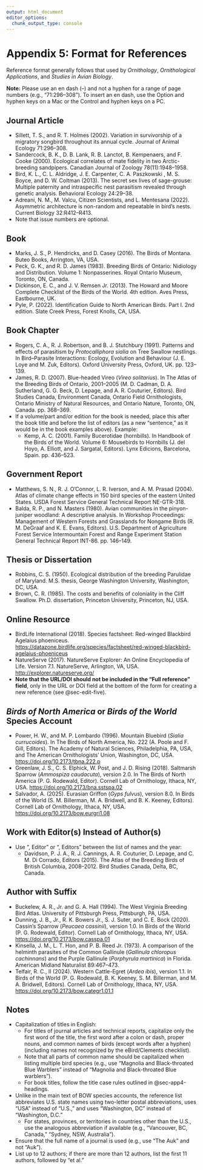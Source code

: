 ```yaml
---
output: html_document
editor_options: 
  chunk_output_type: console
---
```


# Appendix 5: Format for References {#sec-app5 .unnumbered}

Reference format generally follows that used by *Ornithology*, *Ornithological Applications*, and *Studies in Avian Biology*.

**Note:** Please use an en dash (–) and not a hyphen for a range of page numbers (e.g., “71:296–308”). To insert an en dash, use the Option and hyphen keys on a Mac or the Control and hyphen keys on a PC.

## Journal Article {#sec-app5-journal}

-   Sillett, T. S., and R. T. Holmes (2002). Variation in survivorship of a migratory songbird throughout its annual cycle. Journal of Animal Ecology 71:296–308.
-   Sandercock, B. K., D. B. Lank, R. B. Lanctot, B. Kempenaers, and F. Cooke (2000). Ecological correlates of mate fidelity in two Arctic-breeding sandpipers. Canadian Journal of Zoology 78(11):1948–1958.
-   Bird, K. L., C. L. Aldridge, J. E. Carpenter, C. A. Paszkowski , M. S. Boyce, and D. W. Coltman (2013). The secret sex lives of sage-grouse: Multiple paternity and intraspecific nest parasitism revealed through genetic analysis. Behavioral Ecology 24:29–38.
-   Adreani, N. M., M. Valcu, Citizen Scientists, and L. Mentesana (2022). Asymmetric architecture is non-random and repeatable in bird’s nests. Current Biology 32:R412–R413.
-   Note that issue numbers are optional.

## Book {#sec-app5-book}

-   Marks, J. S., P. Hendricks, and D. Casey (2016). The Birds of Montana. Buteo Books, Arrington, VA, USA.
-   Peck, G. K., and R. D. James (1983). Breeding Birds of Ontario: Nidiology and Distribution. Volume 1: Nonpasserines. Royal Ontario Museum, Toronto, ON, Canada.
-   Dickinson, E. C., and J. V. Remsen Jr. (2013). The Howard and Moore Complete Checklist of the Birds of the World. 4th edition. Aves Press, Eastbourne, UK.
-   Pyle, P. (2022). Identification Guide to North American Birds. Part I. 2nd edition. Slate Creek Press, Forest Knolls, CA, USA.

## Book Chapter {#sec-app5-chapter}

-   Rogers, C. A., R. J. Robertson, and B. J. Stutchbury (1991). Patterns and effects of parasitism by *Protocalliphora sialia* on Tree Swallow nestlings. In Bird–Parasite Interactions: Ecology, Evolution and Behaviour (J. E. Loye and M. Zuk, Editors). Oxford University Press, Oxford, UK. pp. 123–139.
-   James, R. D. (2007). Blue-headed Vireo (*Vireo solitarius*). In The Atlas of the Breeding Birds of Ontario, 2001–2005 (M. D. Cadman, D. A. Sutherland, G. G. Beck, D. Lepage, and A. R. Couturier, Editors). Bird Studies Canada, Environment Canada, Ontario Field Ornithologists, Ontario Ministry of Natural Resources, and Ontario Nature, Toronto, ON, Canada. pp. 368–369.
-   If a volume/part and/or edition for the book is needed, place this after the book title and before the list of editors (as a new “sentence,” as it would be in the book examples above). Example:
    -   Kemp, A. C. (2001). Family Bucerotidae (hornbills). In Handbook of the Birds of the World. Volume 6: Mousebirds to Hornbills (J. del Hoyo, A. Elliott, and J. Sargatal, Editors). Lynx Edicions, Barcelona, Spain. pp. 436–523.

## Government Report {#sec-app5-government}

-   Matthews, S. N., R. J. O’Connor, L. R. Iverson, and A. M. Prasad (2004). Atlas of climate change effects in 150 bird species of the eastern United States. USDA Forest Service General Technical Report NE-GTR-318. 
-   Balda, R. P., and N. Masters (1980). Avian communities in the pinyon-juniper woodland: A descriptive analysis. In Workshop Proceedings: Management of Western Forests and Grasslands for Nongame Birds (R. M. DeGraaf and K. E. Evans, Editors). U.S. Department of Agriculture Forest Service Intermountain Forest and Range Experiment Station General Technical Report INT-86. pp. 146–149.

## Thesis or Dissertation {#sec-app5-thesis}

-   Robbins, C. S. (1950). Ecological distribution of the breeding Parulidae of Maryland. M.S. thesis, George Washington University, Washington, DC, USA. 
-   Brown, C. R. (1985). The costs and benefits of coloniality in the Cliff Swallow. Ph.D. dissertation, Princeton University, Princeton, NJ, USA.

## Online Resource {#sec-app5-online}

-   BirdLife International (2018). Species factsheet: Red-winged Blackbird Agelaius phoeniceus. <https://datazone.birdlife.org/species/factsheet/red-winged-blackbird-agelaius-phoeniceus>
-   NatureServe (2017). NatureServe Explorer: An Online Encyclopedia of Life. Version 7.1. NatureServe, Arlington, VA, USA. <http://explorer.natureserve.org/>
-   **Note that the URL/DOI should not be included in the “Full reference” field**, only in the URL or DOI field at the bottom of the form for creating a new reference (see @sec-edit-five).

## *Birds of North America* or *Birds of the World* Species Account {#sec-app5-BNA}

-   Power, H. W., and M. P. Lombardo (1996). Mountain Bluebird (*Sialia currucoides*). In The Birds of North America, No. 222 (A. Poole and F. Gill, Editors). The Academy of Natural Sciences, Philadelphia, PA, USA, and The American Ornithologists’ Union, Washington, DC, USA. <https://doi.org/10.2173/tbna.222.p>
-   Greenlaw, J. S., C. S. Elphick, W. Post, and J. D. Rising (2018). Saltmarsh Sparrow (*Ammospiza caudacuta*), version 2.0. In The Birds of North America (P. G. Rodewald, Editor). Cornell Lab of Ornithology, Ithaca, NY, USA. <https://doi.org/10.2173/bna.sstspa.02>
-   Salvador, A. (2025). Eurasian Griffon (*Gyps fulvus*), version 8.0. In Birds of the World (S. M. Billerman, M. A. Bridwell, and B. K. Keeney, Editors). Cornell Lab of Ornithology, Ithaca, NY, USA. <https://doi.org/10.2173/bow.eurgri1.08>

## Work with Editor(s) Instead of Author(s) {#sec-app5-editor}

-   Use “, Editor” or “, Editors” between the list of names and the year:
    -   Davidson, P. J. A., R. J. Cannings, A. R. Couturier, D. Lepage, and C. M. Di Corrado, Editors (2015). The Atlas of the Breeding Birds of British Columbia, 2008–2012. Bird Studies Canada, Delta, BC, Canada.

## Author with Suffix {#sec-app5-suffix}

-   Buckelew, A. R., Jr. and G. A. Hall (1994). The West Virginia Breeding Bird Atlas. University of Pittsburgh Press, Pittsburgh, PA, USA.
-   Dunning, J. B., Jr., R. K. Bowers Jr., S. J. Suter, and C. E. Bock (2020). Cassin's Sparrow (*Peucaea cassinii*), version 1.0. In Birds of the World (P. G. Rodewald, Editor). Cornell Lab of Ornithology, Ithaca, NY, USA. <https://doi.org/10.2173/bow.casspa.01>
-   Kinsella, J. M., L. T. Hon, and P. B. Reed Jr. (1973). A comparison of the helminth parasites of the Common Gallinule (*Gallinula chloropus cachinnans*) and the Purple Gallinule (*Porphyrula martinica*) in Florida. American Midland Naturalist 89:467–473.
-   Telfair, R. C., II (2024). Western Cattle-Egret (*Ardea ibis*), version 1.1. In Birds of the World (P. G. Rodewald, B. K. Keeney, S. M. Billerman, and M. A. Bridwell, Editors). Cornell Lab of Ornithology, Ithaca, NY, USA. <https://doi.org/10.2173/bow.categr1.01.1>

## Notes {#sec-app5-notes}

-   Capitalization of titles in English:
    -   For titles of journal articles and technical reports, capitalize only the first word of the title, the first word after a colon or dash, proper nouns, and common names of birds (except words after a hyphen) (including names not recognized by the eBird/Clements checklist).
    -   Note that all parts of common name should be capitalized when listing multiple bird species (e.g., use “Magnolia and Black-throated Blue Warblers” instead of “Magnolia and Black-throated Blue warblers”).
    -   For book titles, follow the title case rules outlined in @sec-app4-headings.
-   Unlike in the main text of BOW species accounts, the reference list abbreviates U.S. state names using two-letter postal abbreviations, uses “USA” instead of “U.S.,” and uses “Washington, DC” instead of “Washington, D.C.”
    -   For states, provinces, or territories in countries other than the U.S., use the analogous abbreviation if available (e.g., “Vancouver, BC, Canada,” “Sydney, NSW, Australia”).
-   Ensure that the full name of a journal is used (e.g., use “The Auk” and not “Auk”).
-   List up to 12 authors; if there are more than 12 authors, list the first 11 authors, followed by “et al.”